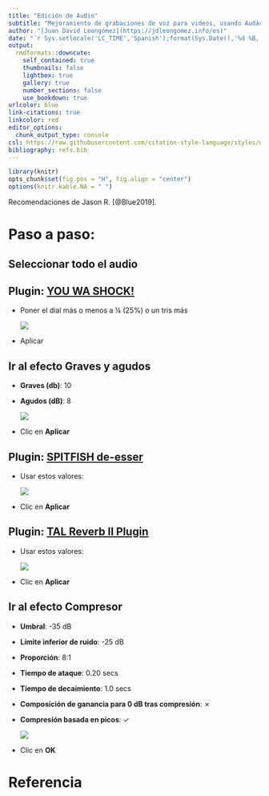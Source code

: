 ```yaml
---
title: "Edición de Audio"
subtitle: "Mejoramiento de grabaciones de voz para videos, usando Audácity"
author: "[Juan David Leongómez](https://jdleongomez.info/es)"
date: "`r Sys.setlocale('LC_TIME','Spanish');format(Sys.Date(),'%d %B, %Y')`"
output: 
  rmdformats::downcute:
    self_contained: true
    thumbnails: false
    lightbox: true
    gallery: true
    number_sections: false
    use_bookdown: true
urlcolor: blue
link-citations: true
linkcolor: red
editor_options: 
  chunk_output_type: console
csl: https://raw.githubusercontent.com/citation-style-language/styles/master/apa.csl
bibliography: refs.bib
---
```


```r
library(knitr)
opts_chunk$set(fig.pos = "H", fig.align = "center")
options(knitr.kable.NA = " ")
```

Recomendaciones de Jason R. [@Blue2019].

# Paso a paso:

## **Seleccionar todo el audio**

## Plugin: [**YOU WA SHOCK!**](https://sites.google.com/site/youwashockvst/)

-   Poner el dial más o menos a ¼ (25%) o un tris más

    ![](YWS.png)

-   Aplicar

## Ir al efecto **Graves y agudos**

-   **Graves (db)**: 10

-   **Agudos (dB)**: 8

    ![](BnT.png)

-   Clic en **Aplicar**

## Plugin: [**SPITFISH de-esser**](http://digitalfishphones.com/main.php?item=2&subItem=5)

-   Usar estos valores:

    ![](SPITFISH.png)

-   Clic en **Aplicar**

## Plugin: [**TAL Reverb II Plugin**](https://tal-software.com/products/tal-reverb)

-   Usar estos valores:

    ![](TAL.png)

-   Clic en **Aplicar**

## Ir al efecto **Compresor**

-   **Umbral**: -35 dB

-   **Límite inferior de ruido**: -25 dB

-   **Proporción**: 8:1

-   **Tiempo de ataque**: 0.20 secs

-   **Tiempo de decaimiento**: 1.0 secs

-   **Composición de ganancia para 0 dB tras compresión**: ✗

-   **Compresión basada en picos**: ✓

    ![](Comp.png)

-   Clic en **OK**

# Referencia
